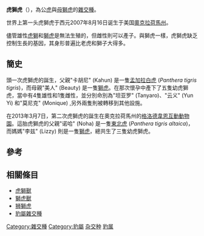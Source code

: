 {{refimprove|time=2013-06-21T21:09:36+00:00}}
{{roughtranslation|time=2013-06-21T21:09:36+00:00}}
{{Taxobox 
| image =Taliger at G.W. Park.jpg
| image_width = 300px
| image_caption =
| regnum = [[动物界|动物界]] Animalia
| phylum = [[脊索动物门|脊索动物门]] Chordata
| classis = [[哺乳纲|哺乳纲]] Mammalia
| ordo = [[食肉目|食肉目]] Carnivora
| familia = [[猫科|猫科]] Felidae
| genus = [[豹属|豹属]] ''Panthera''
| species = '''虎獅虎 ''[[虎|P. tigris]]'' × ([[狮虎|''leo'' × ''tigris'']])
| binomial =
| binomial_authority = 
}}
'''虎獅虎'''（{{lang-en|Tiliger}}），為公[[虎|虎]]與[[獅虎|母獅虎]]的[[雜交種|雜交種]]。

世界上第一头虎獅虎于西元2007年8月16日诞生于美国[[奧克拉荷馬州|奧克拉荷馬州]]{{link-en|格洛德韋恩互動動物園|The Garold Wayne Interactive Zoological Park}}。

儘管雄性[[虎獅|虎獅]]和[[獅虎|獅虎]]是無法生殖的，但雌性則可以產子。與獅虎一樣，虎獅虎缺乏控制生長的基因，其身形普遍比老虎和獅子大得多。

==簡史==
頭一次虎獅虎的誕生，父親"卡胡尼" (Kahun) 是一隻[[孟加拉白虎|孟加拉白虎]] (''Panthera tigris tigris'')，而母親"美人" (Beauty) 是一隻[[獅虎|獅虎]]。在那次懷孕中產下了五隻幼虎獅虎，當中有4隻雄性和1隻雌性，並分別命別為"坦亚罗" (Tanyaro)、"云义" (Yun Yi) 和"莫尼克" (Monique) ,另外兩隻則被轉移到其他設施。

在2013年3月7日，第二次虎獅虎的誕生在奧克拉荷馬州的[[格洛德韋恩互動動物園|格洛德韋恩互動動物園]]。這胎虎獅虎的父親"诺哈" (Noha) 是一隻[[東北虎|東北虎]] (''Panthera tigris altaica'')，而媽媽"李兹" (Lizzy) 則是一隻[[獅虎|獅虎]]，總共生了三隻幼虎獅虎。

==參考==
{{reflist}}

==相關條目==
* [[虎獅獸|虎獅獸]]
* [[獅虎獸|獅虎獸]]
* [[狮獅虎|狮獅虎]]
* [[豹屬雜交種|豹屬雜交種]]

[[Category:雜交種|Category:雜交種]]
[[Category:豹屬|Category:豹屬]]

[[Category:杂交种|杂交种]]
[[Category:豹属|豹属]]